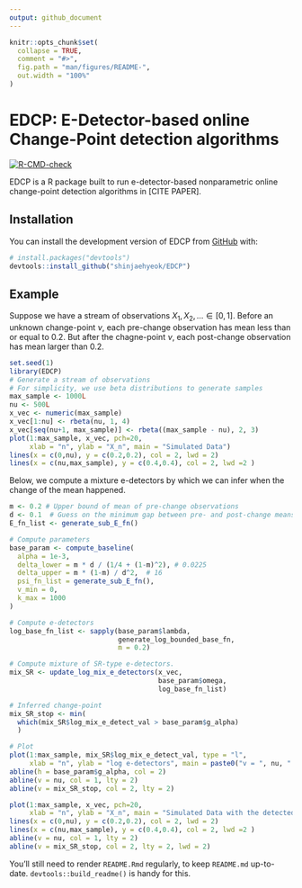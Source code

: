 ```yaml
---
output: github_document
---
```


<!-- README.md is generated from README.Rmd. Please edit that file -->

```r
knitr::opts_chunk$set(
  collapse = TRUE,
  comment = "#>",
  fig.path = "man/figures/README-",
  out.width = "100%"
)
```

# EDCP: E-Detector-based online Change-Point detection algorithms

<!-- badges: start -->
[![R-CMD-check](https://github.com/shinjaehyeok/EDCP/workflows/R-CMD-check/badge.svg)](https://github.com/shinjaehyeok/EDCP/actions)
<!-- badges: end -->

EDCP is a R package built to run e-detector-based nonparametric online change-point detection algorithms in [CITE PAPER].

## Installation

You can install the development version of EDCP from [GitHub](https://github.com/) with:

``` r
# install.packages("devtools")
devtools::install_github("shinjaehyeok/EDCP")
```

## Example

Suppose we have a stream of observations $X_1, X_2, \dots \in [0,1]$. Before an unknown change-point $\nu$, each pre-change observation has mean less than or equal to $0.2$. But after the chagne-point $\nu$, each post-change observation has mean larger than $0.2$.  

```r
set.seed(1)
library(EDCP)
# Generate a stream of observations
# For simplicity, we use beta distributions to generate samples
max_sample <- 1000L
nu <- 500L
x_vec <- numeric(max_sample)
x_vec[1:nu] <- rbeta(nu, 1, 4)
x_vec[seq(nu+1, max_sample)] <- rbeta((max_sample - nu), 2, 3)
plot(1:max_sample, x_vec, pch=20, 
     xlab = "n", ylab = "X_n", main = "Simulated Data")
lines(x = c(0,nu), y = c(0.2,0.2), col = 2, lwd = 2)
lines(x = c(nu,max_sample), y = c(0.4,0.4), col = 2, lwd =2 )
```

Below, we compute a mixture e-detectors by which we can infer when the change of the mean happened.
```r
m <- 0.2 # Upper bound of mean of pre-change observations
d <- 0.1  # Guess on the minimum gap between pre- and post-change means
E_fn_list <- generate_sub_E_fn()

# Compute parameters
base_param <- compute_baseline(
  alpha = 1e-3,
  delta_lower = m * d / (1/4 + (1-m)^2), # 0.0225
  delta_upper = m * (1-m) / d^2,  # 16
  psi_fn_list = generate_sub_E_fn(),
  v_min = 0,
  k_max = 1000
)

# Compute e-detectors
log_base_fn_list <- sapply(base_param$lambda, 
                           generate_log_bounded_base_fn,
                           m = 0.2)

# Compute mixture of SR-type e-detectors.
mix_SR <- update_log_mix_e_detectors(x_vec,
                                     base_param$omega,
                                     log_base_fn_list)

# Inferred change-point
mix_SR_stop <- min(
  which(mix_SR$log_mix_e_detect_val > base_param$g_alpha)
  )

# Plot 
plot(1:max_sample, mix_SR$log_mix_e_detect_val, type = "l",
     xlab = "n", ylab = "log e-detectors", main = paste0("v = ", nu, " v_hat = ",mix_SR_stop))
abline(h = base_param$g_alpha, col = 2)
abline(v = nu, col = 1, lty = 2)
abline(v = mix_SR_stop, col = 2, lty = 2)

```
```r
plot(1:max_sample, x_vec, pch=20, 
     xlab = "n", ylab = "X_n", main = "Simulated Data with the detected CP")
lines(x = c(0,nu), y = c(0.2,0.2), col = 2, lwd = 2)
lines(x = c(nu,max_sample), y = c(0.4,0.4), col = 2, lwd =2 )
abline(v = nu, col = 1, lty = 2)
abline(v = mix_SR_stop, col = 2, lty = 2, lwd = 2)
```
You'll still need to render `README.Rmd` regularly, to keep `README.md` up-to-date. `devtools::build_readme()` is handy for this. 
